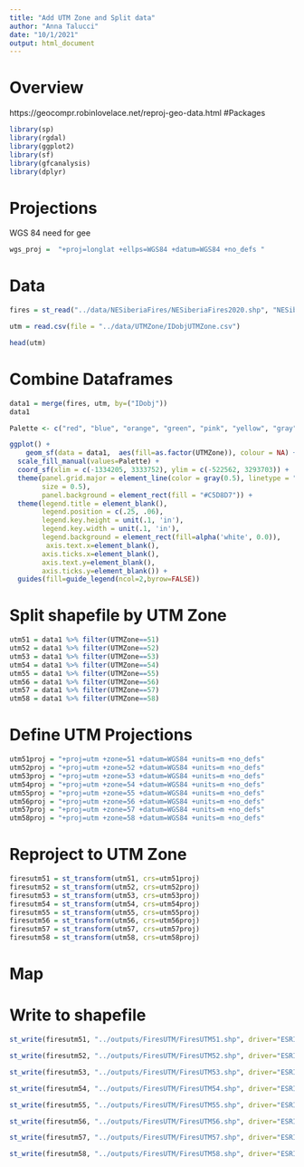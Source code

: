 ```yaml
---
title: "Add UTM Zone and Split data"
author: "Anna Talucci"
date: "10/1/2021"
output: html_document
---
```



# Overview



https://geocompr.robinlovelace.net/reproj-geo-data.html
#Packages
```r

library(sp)
library(rgdal)
library(ggplot2)
library(sf)
library(gfcanalysis)
library(dplyr)
```

# Projections

WGS 84 need for gee
```r
wgs_proj =  "+proj=longlat +ellps=WGS84 +datum=WGS84 +no_defs "

```

# Data


```r
fires = st_read("../data/NESiberiaFires/NESiberiaFires2020.shp", "NESiberiaFires2020")
```

```r
utm = read.csv(file = "../data/UTMZone/IDobjUTMZone.csv")
```

```r
head(utm)
```

# Combine Dataframes
```r
data1 = merge(fires, utm, by=("IDobj"))
data1
```

```r
Palette <- c("red", "blue", "orange", "green", "pink", "yellow", "gray", "purple")
```

```r
ggplot() +
    geom_sf(data = data1,  aes(fill=as.factor(UTMZone)), colour = NA) +
  scale_fill_manual(values=Palette) +
  coord_sf(xlim = c(-1334205, 3333752), ylim = c(-522562, 3293703)) +
  theme(panel.grid.major = element_line(color = gray(0.5), linetype = "dashed", 
        size = 0.5), 
        panel.background = element_rect(fill = "#C5D8D7")) +
  theme(legend.title = element_blank(), 
        legend.position = c(.25, .06), 
        legend.key.height = unit(.1, 'in'), 
        legend.key.width = unit(.1, 'in'),
        legend.background = element_rect(fill=alpha('white', 0.0)),
         axis.text.x=element_blank(),
        axis.ticks.x=element_blank(), 
        axis.text.y=element_blank(), 
        axis.ticks.y=element_blank()) +
  guides(fill=guide_legend(ncol=2,byrow=FALSE))

```


# Split shapefile by UTM Zone
```r
utm51 = data1 %>% filter(UTMZone==51)
utm52 = data1 %>% filter(UTMZone==52)
utm53 = data1 %>% filter(UTMZone==53)
utm54 = data1 %>% filter(UTMZone==54)
utm55 = data1 %>% filter(UTMZone==55)
utm56 = data1 %>% filter(UTMZone==56)
utm57 = data1 %>% filter(UTMZone==57)
utm58 = data1 %>% filter(UTMZone==58)
```

# Define UTM Projections
```r
utm51proj = "+proj=utm +zone=51 +datum=WGS84 +units=m +no_defs"
utm52proj = "+proj=utm +zone=52 +datum=WGS84 +units=m +no_defs"
utm53proj = "+proj=utm +zone=53 +datum=WGS84 +units=m +no_defs"
utm54proj = "+proj=utm +zone=54 +datum=WGS84 +units=m +no_defs"
utm55proj = "+proj=utm +zone=55 +datum=WGS84 +units=m +no_defs"
utm56proj = "+proj=utm +zone=56 +datum=WGS84 +units=m +no_defs"
utm57proj = "+proj=utm +zone=57 +datum=WGS84 +units=m +no_defs"
utm58proj = "+proj=utm +zone=58 +datum=WGS84 +units=m +no_defs"
```

# Reproject to UTM Zone
```r
firesutm51 = st_transform(utm51, crs=utm51proj)
firesutm52 = st_transform(utm52, crs=utm52proj)
firesutm53 = st_transform(utm53, crs=utm53proj)
firesutm54 = st_transform(utm54, crs=utm54proj)
firesutm55 = st_transform(utm55, crs=utm55proj)
firesutm56 = st_transform(utm56, crs=utm56proj)
firesutm57 = st_transform(utm57, crs=utm57proj)
firesutm58 = st_transform(utm58, crs=utm58proj)
```

# Map


# Write to shapefile
```r

st_write(firesutm51, "../outputs/FiresUTM/FiresUTM51.shp", driver="ESRI Shapefile") 

st_write(firesutm52, "../outputs/FiresUTM/FiresUTM52.shp", driver="ESRI Shapefile") 

st_write(firesutm53, "../outputs/FiresUTM/FiresUTM53.shp", driver="ESRI Shapefile") 

st_write(firesutm54, "../outputs/FiresUTM/FiresUTM54.shp", driver="ESRI Shapefile") 

st_write(firesutm55, "../outputs/FiresUTM/FiresUTM55.shp", driver="ESRI Shapefile") 

st_write(firesutm56, "../outputs/FiresUTM/FiresUTM56.shp", driver="ESRI Shapefile") 

st_write(firesutm57, "../outputs/FiresUTM/FiresUTM57.shp", driver="ESRI Shapefile") 

st_write(firesutm58, "../outputs/FiresUTM/FiresUTM58.shp", driver="ESRI Shapefile") 
```